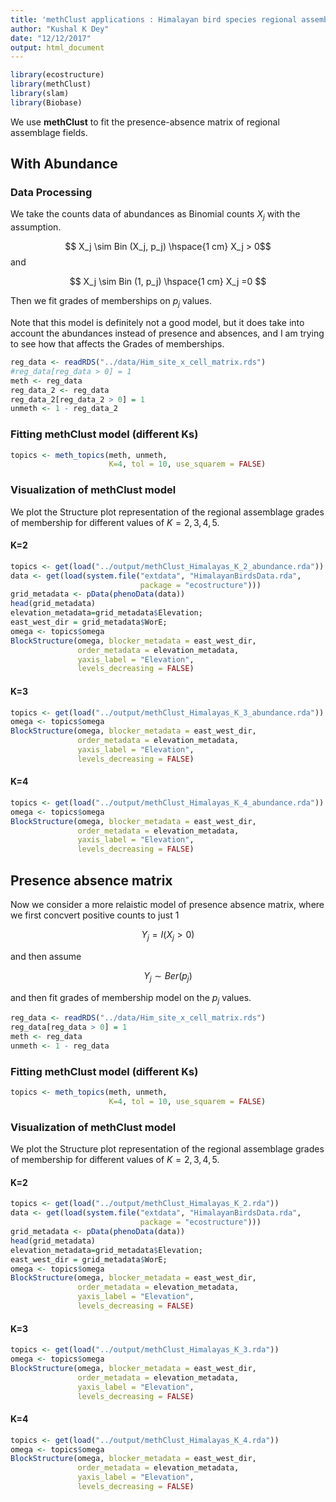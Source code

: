 ```yaml
---
title: 'methClust applications : Himalayan bird species regional assemblage'
author: "Kushal K Dey"
date: "12/12/2017"
output: html_document
---
```


```r
library(ecostructure)
library(methClust)
library(slam)
library(Biobase)
```

We use **methClust** to fit the presence-absence matrix of regional assemblage fields.

## With Abundance 

### Data Processing

We take the counts data of abundances as Binomial counts $X_j$ with the assumption.

$$  X_j \sim Bin (X_j, p_j)  \hspace{1 cm}  X_j > 0$$
and

$$ X_j \sim Bin (1, p_j)  \hspace{1 cm} X_j  =0 $$

Then we fit grades of memberships on $p_j$ values. 

Note that this model is definitely not a good model, but it does take into account the abundances instead of presence and absences, and I am trying to see how that affects the Grades of memberships.

```r
reg_data <- readRDS("../data/Him_site_x_cell_matrix.rds")
#reg_data[reg_data > 0] = 1
meth <- reg_data
reg_data_2 <- reg_data
reg_data_2[reg_data_2 > 0] = 1
unmeth <- 1 - reg_data_2
```


### Fitting methClust model (different Ks)


```r

topics <- meth_topics(meth, unmeth, 
                      K=4, tol = 10, use_squarem = FALSE)

```

### Visualization of methClust model

We plot the Structure plot representation of the regional assemblage grades of membership for different values of $K=2,3,4, 5$.

#### K=2 

```r
topics <- get(load("../output/methClust_Himalayas_K_2_abundance.rda"))
data <- get(load(system.file("extdata", "HimalayanBirdsData.rda",
                             package = "ecostructure")))
grid_metadata <- pData(phenoData(data))
head(grid_metadata)
elevation_metadata=grid_metadata$Elevation;
east_west_dir = grid_metadata$WorE;
omega <- topics$omega
BlockStructure(omega, blocker_metadata = east_west_dir,
               order_metadata = elevation_metadata,
               yaxis_label = "Elevation",
               levels_decreasing = FALSE)
```

#### K=3

```r
topics <- get(load("../output/methClust_Himalayas_K_3_abundance.rda"))
omega <- topics$omega
BlockStructure(omega, blocker_metadata = east_west_dir,
               order_metadata = elevation_metadata,
               yaxis_label = "Elevation",
               levels_decreasing = FALSE)
```

#### K=4

```r
topics <- get(load("../output/methClust_Himalayas_K_4_abundance.rda"))
omega <- topics$omega
BlockStructure(omega, blocker_metadata = east_west_dir,
               order_metadata = elevation_metadata,
               yaxis_label = "Elevation",
               levels_decreasing = FALSE)
```


## Presence absence matrix

Now we consider a more relaistic model of presence absence matrix, where we first concvert positive counts to just 1 

$$ Y_j = I (X_j > 0) $$

and then assume 

$$  Y_j \sim Ber(p_j) $$

and then fit grades of membership model on the $p_j$ values. 


```r
reg_data <- readRDS("../data/Him_site_x_cell_matrix.rds")
reg_data[reg_data > 0] = 1
meth <- reg_data
unmeth <- 1 - reg_data
```


### Fitting methClust model (different Ks)


```r
topics <- meth_topics(meth, unmeth, 
                      K=4, tol = 10, use_squarem = FALSE)

```

### Visualization of methClust model

We plot the Structure plot representation of the regional assemblage grades of membership for different values of $K=2,3,4, 5$.

#### K=2 

```r
topics <- get(load("../output/methClust_Himalayas_K_2.rda"))
data <- get(load(system.file("extdata", "HimalayanBirdsData.rda",
                             package = "ecostructure")))
grid_metadata <- pData(phenoData(data))
head(grid_metadata)
elevation_metadata=grid_metadata$Elevation;
east_west_dir = grid_metadata$WorE;
omega <- topics$omega
BlockStructure(omega, blocker_metadata = east_west_dir,
               order_metadata = elevation_metadata,
               yaxis_label = "Elevation",
               levels_decreasing = FALSE)
```

#### K=3

```r
topics <- get(load("../output/methClust_Himalayas_K_3.rda"))
omega <- topics$omega
BlockStructure(omega, blocker_metadata = east_west_dir,
               order_metadata = elevation_metadata,
               yaxis_label = "Elevation",
               levels_decreasing = FALSE)
```

#### K=4

```r
topics <- get(load("../output/methClust_Himalayas_K_4.rda"))
omega <- topics$omega
BlockStructure(omega, blocker_metadata = east_west_dir,
               order_metadata = elevation_metadata,
               yaxis_label = "Elevation",
               levels_decreasing = FALSE)
```



